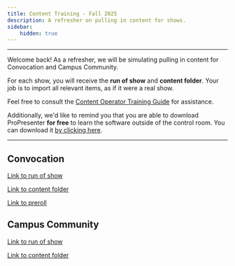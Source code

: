 ```yaml
---
title: Content Training - Fall 2025
description: A refresher on pulling in content for shows.
sidebar:
    hidden: true
---
```


---
Welcome back! As a refresher, we will be simulating pulling in content for Convocation and Campus Community.

For each show, you will receive the **run of show** and **content folder**. Your job is to import all relevant items, as if it were a real show.

Feel free to consult the [Content Operator Training Guide](http://liberty-broadcast-experience.github.io/portal/video/control-room/content-operator/) for assistance.

Additionally, we'd like to remind you that you are able to download ProPresenter **for free** to learn the software outside of the control room. You can download it [by clicking here](https://www.renewedvision.com/propresenter/download).

---
## Convocation
[Link to run of show](https://services.planningcenteronline.com/plans/81245570)

[Link to content folder](https://www.dropbox.com/scl/fo/nme1j3ape3d4to776b20q/AL2oth6YTcLExzL7cTUbbow/1%20-%20CONVO/9.5%20-%20DAVID%20NASSER?dl=0&rlkey=qhs4e3x6j1339vdgj92y2xhjq&subfolder_nav_tracking=1)

[Link to preroll](https://www.dropbox.com/scl/fo/tw0rapd7gfxnrwnf03wkf/AMVJu17huAUrTvsJEoBnHv4?rlkey=ahgnw72kp88fgqruow89tpsc0&st=eugalvbp&dl=0)

## Campus Community
[Link to run of show](https://services.planningcenteronline.com/plans/81246410)

[Link to content folder](https://www.dropbox.com/scl/fo/nme1j3ape3d4to776b20q/AOxc5G9-hvueMWEzlqehFQ4/2%20-%20CAMPCOM/9.3%20-%20JOSH%20RUTLEDGE?rlkey=qhs4e3x6j1339vdgj92y2xhjq&subfolder_nav_tracking=1&st=49vxgiis&dl=0)